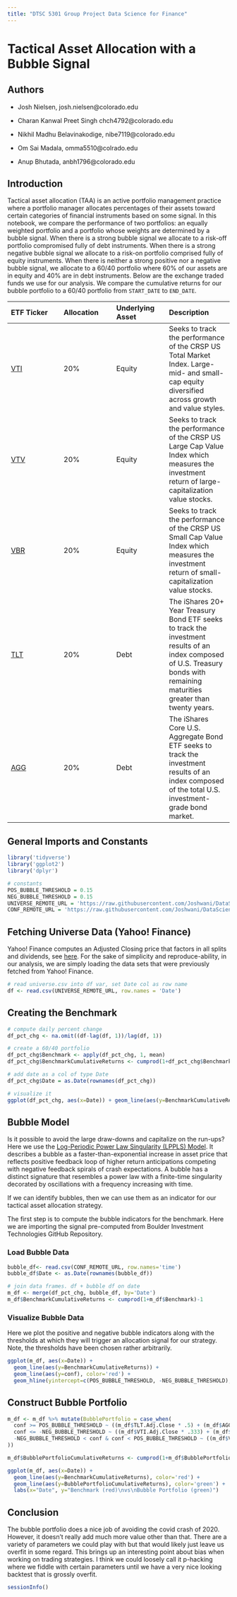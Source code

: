 ```yaml
---
title: "DTSC 5301 Group Project Data Science for Finance"
---
```


# Tactical Asset Allocation with a Bubble Signal

## Authors

-   Josh Nielsen, josh.nielsen\@colorado.edu

-   Charan Kanwal Preet Singh chch4792\@colorado.edu

-   Nikhil Madhu Belavinakodige, nibe7119\@colorado.edu

-   Om Sai Madala, omma5510\@colrado.edu

-   Anup Bhutada, anbh1796\@colorado.edu

## Introduction

Tactical asset allocation (TAA) is an active portfolio management practice where a portfolio manager allocates percentages of their assets toward certain categories of financial instruments based on some signal. In this notebook, we compare the performance of two portfolios: an equally weighted portfolio and a portfolio whose weights are determined by a bubble signal. When there is a strong bubble signal we allocate to a risk-off portfolio compromised fully of debt instruments. When there is a strong negative bubble signal we allocate to a risk-on portfolio comprised fully of equity instruments. When there is neither a strong positive nor a negative bubble signal, we allocate to a 60/40 portfolio where 60% of our assets are in equity and 40% are in debt instruments. Below are the exchange traded funds we use for our analysis. We compare the cumulative returns for our bubble portfolio to a 60/40 portfolio from `START_DATE` to `END_DATE`.

| ETF Ticker                                                                              | Allocation | Underlying Asset | Description                                                                                                                                                                   |
|:----------------|:----------------|:----------------|:-------------------|
| [VTI](https://investor.vanguard.com/etf/profile/VTI)                                    | 20%        | Equity           | Seeks to track the performance of the CRSP US Total Market Index. Large- mid- and small-cap equity diversified across growth and value styles.                                |
| [VTV](https://investor.vanguard.com/etf/profile/VTV)                                    | 20%        | Equity           | Seeks to track the performance of the CRSP US Large Cap Value Index which measures the investment return of large-capitalization value stocks.                                |
| [VBR](https://investor.vanguard.com/etf/profile/VBR)                                    | 20%        | Equity           | Seeks to track the performance of the CRSP US Small Cap Value Index which measures the investment return of small-capitalization value stocks.                                |
| [TLT](https://www.ishares.com/us/products/239454/ishares-20-year-treasury-bond-etf)     | 20%        | Debt             | The iShares 20+ Year Treasury Bond ETF seeks to track the investment results of an index composed of U.S. Treasury bonds with remaining maturities greater than twenty years. |
| [AGG](https://www.ishares.com/us/products/239458/ishares-core-total-us-bond-market-etf) | 20%        | Debt             | The iShares Core U.S. Aggregate Bond ETF seeks to track the investment results of an index composed of the total U.S. investment-grade bond market.                           |

## General Imports and Constants

```r
library('tidyverse')
library('ggplot2')
library('dplyr')

# constants
POS_BUBBLE_THRESHOLD = 0.15
NEG_BUBBLE_THRESHOLD = 0.15
UNIVERSE_REMOTE_URL = 'https://raw.githubusercontent.com/Joshwani/DataScience5301GroupProject/main/data/universe.csv'
CONF_REMOTE_URL = 'https://raw.githubusercontent.com/Joshwani/DataScience5301GroupProject/main/data/confidence.csv'
```

## Fetching Universe Data (Yahoo! Finance)

Yahoo! Finance computes an Adjusted Closing price that factors in all splits and dividends, see [here](https://help.yahoo.com/kb/SLN28256.html). For the sake of simplicity and reproduce-ability, in our analysis, we are simply loading the data sets that were previously fetched from Yahoo! Finance.

```r
# read universe.csv into df var, set Date col as row name
df <- read.csv(UNIVERSE_REMOTE_URL, row.names = 'Date')
```

## Creating the Benchmark

```r
# compute daily percent change
df_pct_chg <- na.omit((df-lag(df, 1))/lag(df, 1))

# create a 60/40 portfolio
df_pct_chg$Benchmark <- apply(df_pct_chg, 1, mean)
df_pct_chg$BenchmarkCumulativeReturns <- cumprod(1+df_pct_chg$Benchmark)-1

# add date as a col of type Date
df_pct_chg$Date = as.Date(rownames(df_pct_chg))

# visualize it
ggplot(df_pct_chg, aes(x=Date)) + geom_line(aes(y=BenchmarkCumulativeReturns))
```

## Bubble Model

Is it possible to avoid the large draw-downs and capitalize on the run-ups? Here we use the [Log-Periodic Power Law Singularity (LPPLS) Model](https://en.wikipedia.org/wiki/Didier_Sornette#The_JLS_and_LPPLS_models). It describes a bubble as a faster-than-exponential increase in asset price that reflects positive feedback loop of higher return anticipations competing with negative feedback spirals of crash expectations. A bubble has a distinct signature that resembles a power law with a finite-time singularity decorated by oscillations with a frequency increasing with time.

If we can identify bubbles, then we can use them as an indicator for our tactical asset allocation strategy.

The first step is to compute the bubble indicators for the benchmark. Here we are importing the signal pre-computed from Boulder Investment Technologies GitHub Repository.

### Load Bubble Data

```r
bubble_df<- read.csv(CONF_REMOTE_URL, row.names='time')
bubble_df$Date <- as.Date(rownames(bubble_df))
```

```r
# join data frames. df + bubble df on date
m_df <- merge(df_pct_chg, bubble_df, by='Date')
m_df$BenchmarkCumulativeReturns <- cumprod(1+m_df$Benchmark)-1
```

### Visualize Bubble Data

Here we plot the positive and negative bubble indicators along with the thresholds at which they will trigger an allocation signal for our strategy. Note, the thresholds have been chosen rather arbitrarily.

```r
ggplot(m_df, aes(x=Date)) + 
  geom_line(aes(y=BenchmarkCumulativeReturns)) + 
  geom_line(aes(y=conf), color='red') +
  geom_hline(yintercept=c(POS_BUBBLE_THRESHOLD, -NEG_BUBBLE_THRESHOLD), color='grey', linetype="dashed")
```

## Construct Bubble Portfolio

```r
m_df <- m_df %>% mutate(BubblePortfolio = case_when(
  conf >= POS_BUBBLE_THRESHOLD ~ ((m_df$TLT.Adj.Close * .5) + (m_df$AGG.Adj.Close * .5)), 
  conf <= -NEG_BUBBLE_THRESHOLD ~ ((m_df$VTI.Adj.Close * .333) + (m_df$VBR.Adj.Close * .333) + (m_df$VTV.Adj.Close * .333)),
  -NEG_BUBBLE_THRESHOLD < conf & conf < POS_BUBBLE_THRESHOLD ~ ((m_df$VTI.Adj.Close *.2) + (m_df$VBR.Adj.Close * .2) + (m_df$VTV.Adj.Close * .2) + (m_df$TLT.Adj.Close * .2) + (m_df$AGG.Adj.Close * .2))
))

m_df$BubblePortfolioCumulativeReturns <- cumprod(1+m_df$BubblePortfolio)-1

ggplot(m_df, aes(x=Date)) + 
  geom_line(aes(y=BenchmarkCumulativeReturns), color='red') + 
  geom_line(aes(y=BubblePortfolioCumulativeReturns), color='green') +
  labs(x="Date", y="Benchmark (red)\nvs\nBubble Portfolio (green)")
```

## Conclusion

The bubble portfolio does a nice job of avoiding the covid crash of 2020. However, it doesn't really add much more value other than that. There are a variety of parameters we could play with but that would likely just leave us overfit in some regard. This brings up an interesting point about bias when working on trading strategies. I think we could loosely call it p-hacking where we fiddle with certain parameters until we have a very nice looking backtest that is grossly overfit.

```r
sessionInfo()
```
